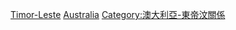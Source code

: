 [[Category:澳大利亞邊界|Timor-Leste]]
[[Category:東帝汶邊界|Australia]]
[[Category:澳大利亞-東帝汶關係|Category:澳大利亞-東帝汶關係]]
